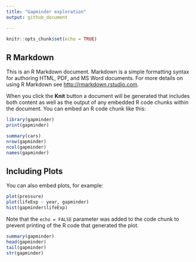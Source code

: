 ---
title: "Gapminder exploration"
output: github_document

---

```{r setup, include=FALSE}
knitr::opts_chunk$set(echo = TRUE)
```

## R Markdown

This is an R Markdown document. Markdown is a simple formatting syntax for authoring HTML, PDF, and MS Word documents. For more details on using R Markdown see <http://rmarkdown.rstudio.com>.

When you click the **Knit** button a document will be generated that includes both content as well as the output of any embedded R code chunks within the document. You can embed an R code chunk like this:
```{r}
library(gapminder)
print(gapminder)
```

```{r cars}
summary(cars)
nrow(gapminder)
ncol(gapminder)
names(gapminder)


``` 

## Including Plots

You can also embed plots, for example:

```{r pressure, echo=FALSE}
plot(pressure)
plot(lifeExp ~ year, gapminder)
hist(gapminder$lifeExp)

```

Note that the `echo = FALSE` parameter was added to the code chunk to prevent printing of the R code that generated the plot.

```{r}
summary(gapminder)
head(gapminder)
tail(gapminder)
str(gapminder)
```

